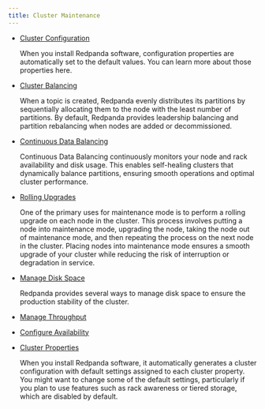 ```yaml
---
title: Cluster Maintenance
---
```


<head>
    <meta name="title" content="Cluster Maintenance | Redpanda Docs"/>
    <meta name="description" content="Cluster Maintenance"/>
</head>


- [Cluster Configuration](../cluster-maintenance/configuration)

    When you install Redpanda software, configuration properties are automatically set to the default values. You can learn more about those properties here. 

- [Cluster Balancing](../cluster-maintenance/cluster-balancing)

    When a topic is created, Redpanda evenly distributes its partitions by sequentially allocating them to the node with the least number of partitions. By default, Redpanda provides leadership balancing and partition rebalancing when nodes are added or decommissioned. 

- [Continuous Data Balancing](../cluster-maintenance/continuous-data-balancing)

    Continuous Data Balancing continuously monitors your node and rack availability and disk usage. This enables self-healing clusters that dynamically balance partitions, ensuring smooth operations and optimal cluster performance. 

- [Rolling Upgrades](../cluster-maintenance/rolling-upgrade)

    One of the primary uses for maintenance mode is to perform a rolling upgrade on each node in the cluster. This process involves putting a node into maintenance mode, upgrading the node, taking the node out of maintenance mode, and then repeating the process on the next node in the cluster. Placing nodes into maintenance mode ensures a smooth upgrade of your cluster while reducing the risk of interruption or degradation in service.

- [Manage Disk Space](../cluster-maintenance/disk-utilization)

    Redpanda provides several ways to manage disk space to ensure the production stability of the cluster.

- [Manage Throughput](../cluster-maintenance/manage-throughput)

    <ManageThroughputIntro/>

- [Configure Availability](../cluster-maintenance/configure-availability)

    <ConfigureAvailabilityIntro/>

- [Cluster Properties](../cluster-maintenance/cluster-property-configuration)

    When you install Redpanda software, it automatically generates a cluster configuration with default settings assigned to each cluster property. 
    You might want to change some of the default settings, particularly if you plan to use features such as rack awareness or tiered storage, which are disabled by default.